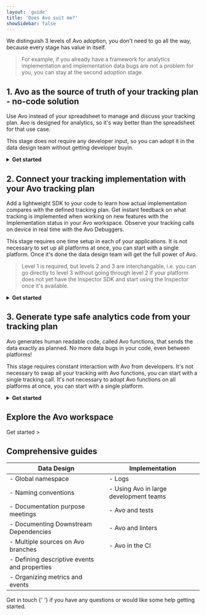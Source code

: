 ```yaml
---
layout: 'guide'
title: 'Does Avo suit me?'
showSidebar: false
---
```



We distinguish 3 levels of Avo adoption, you don't need to go all the way, because every stage has value in itself. 

> For example, if you already have a framework for analytics implementation and implementation data bugs are not a problem for you, you can stay at the second adoption stage.

## 1. Avo as the source of truth of your tracking plan - no-code solution

Use Avo instead of your spreadsheet to manage and discuss your tracking plan. Avo is designed for analytics, so it's way better than the spreadsheet for that use case.

This stage does not require any developer input, so you can adopt it in the data design team without getting developer buyin.

<details>
<summary><strong>Get started</strong></summary>       
<br />

**Creating tracking plan in Avo**

|Data Managers|Developers|
--- | ---
|If you already have a tracking plan you can import it to Avo||
|- <Link passHref href="/tracking-plan/importing"><a>Import existing csv spreadsheet, Amplitude or Mixpanel tracking plan</a></Link>|TODO How to read the implementation markdown diff|
|Next step would be fine tuning it and adding new events for new features, or, if you don't have tracking plan yet, you can define it in Avo||
|- <Link passHref href="/data-design/start-data-design"><a>Design data in Avo</a></Link>||
|- //TODO Define sources and destinations for documentation https://docs.google.com/document/d/1b8TLsNmbcz9_njzjprUJtadWd8P8rzooaNxmQdh_dx0/edit ||

**Branched workflows**

One of the core features for effective data design in Avo is branched workflow. It allows you to see the changes for a single feature and provides implementation instructions that you can share with the developers working on the analytics implementation.

|Data Managers|Developers|
--- | ---
|- TODO https://www.avo.app/docs/workspace/branches#how-to-create-branches + https://docs.google.com/document/d/1bAd_LnuCcd1-NoE27mZ5JQDL68F9B-IQ4C77l7q3ODs/edit How to create a branch, branch diff view and implementations instructions||
|- <Link passHref href="/workspace/members"><a>Invite your coworkers to Avo</a></Link>||
|- <Link passHref href="/data-design/start-collaborating"><a>Discussions and collaboration on branches</a></Link>||
|- <Link passHref href="/data-design/day-to-day-workflow#a-namestep-4-ask-for-reviewa-step-4--ask-for-review"><a>Approval workflows (Steps 4 and 5 of this guide)</a></Link>||

**Publish tracking plan from Avo to other analytics tools**

You can set up your tracking plan to be automatically published to Segment Protocols, Amplitude and Mixpanel every time a branch is merged. We also provide a webhook for advanced automation.

|Data Managers|Developers|
--- | ---
|- <Link passHref href="/workspace/tracking-plan/publishing"><a>Setting up publishing and auto publishing to Segment, Amplitude, Mixpanel and webhook</a></Link>|- <Link passHref href="/implementation/avo-tracking-plan-webhook"><a>Advanced optional automation: Listen to the tracking plan changes with a webhook</a></Link>|

</details>

## 2. Connect your tracking implementation with your Avo tracking plan
Add a lightweight SDK to your code to learn how actual implementation compares with the defined tracking plan. 
Get instant feedback on what tracking is implemented when working on new features with the Implementation status in your Avo workspace. 
Observe your tracking calls on device in real time with the Avo Debuggers.

This stage requires one time setup in each of your applications.
It is not necessary to set up all platforms at once, you can start with a single platform.
Once it's done the data design team will get the full power of Avo.

> Level 1 is required, but levels 2 and 3 are interchangable, i.e. you can go directly to level 3 without going through level 2 if your platform does not yet have the Inspector SDK and start using the Inspector once it's available.

<details>
<summary><strong>Get started</strong></summary>
<br />

|Data Managers|Developers|
--- | ---
|- <Link passHref href="/data-design/start-using-inspector"><a>Use Inspector to monitor analytics implementation</a></Link>|- <Link passHref href="/implementation/devs-101#avo-inspector-sdk"><a>How does Avo Inspector SDK work?</a></Link>|
|- <Link passHref href="/explore-tracking-plan/issue-types-in-inspector"><a>Issue types in the Avo Inspector</a></Link>|Avo Inspector reference|
|- <Link passHref href="/explore-tracking-plan/start-using-visual-debuggers#accessing-mobile-debuggers"><a>Using Mobile Debuggers</a></Link>|- <Link passHref href="/implementation/inspector/sdk/android"><a>Android</a></Link>|
|- <Link passHref href="/workspace/implement#a-nameimplement-actionsa-implement-events"><a>Check if a valid event was sent from code in the Avo UI</a></Link>|- <Link passHref href="/implementation/inspector/sdk/ios"><a>iOS</a></Link>|
||- <Link passHref href="/implementation/inspector/sdk/web"><a>Web</a></Link>|
||- <Link passHref href="/implementation/inspector/sdk/react-native"><a>React Native</a></Link>|
||- <Link passHref href="/implementation/inspector/sdk/node"><a>Node.js</a></Link>|
||- <Link passHref href="/implementation/setup-mobile-debugger"><a>Set up Mobile Debuggers</a></Link> |

</details>

## 3. Generate type safe analytics code from your tracking plan
Avo generates human readable code, called Avo functions, that sends the data exactly as planned. No more data bugs in your code, even between platforms!

This stage requires constant interaction with Avo from developers. 
It's not necessary to swap all your tracking with Avo functions, you can start with a single tracking call.
It's not necessary to adopt Avo functions on all platforms at once, you can start with a single platform.

<details>
<summary><strong>Get started</strong></summary>
<br />

- <Link passHref href="/data-design/day-to-day-workflow"><a>Avo workflow extended with using Avo functions</a></Link>

|Data Managers|Developers|
--- | ---
|- TODO https://docs.google.com/document/d/1Rvsdt5HJSzqCWg6HbKFkZ2VaRUx6-mCxbrBI-3nV8C4/edit Set up the tracking plan for Avo functions (description of "Implement with Avo checkbox", 'i' button in the event screens leads here)|- <Link passHref href="/implementation/devs-101#a-nameavo-generated-filea-avo-generated-file-containing-avo-functions"><a>How do Avo Functions work?</a></Link>|
|- |- <Link passHref href="/implementation/cli"><a>Avo Cli</a></Link>|
||- <Link passHref href="/implementation/start-using-inspector-with-avo-functions"><a>Using Avo Inspector with Avo Functions</a></Link>|
||Avo functions reference|
||- <Link passHref href="/implementation/supported-programming-languages"><a>Programming languages</a></Link>|
||- <Link passHref href="/implementation/start-custom-destination"><a>Custom destinations</a></Link>|
||- <Link passHref href="/implementation/custom-loggers"><a>Custom loggers</a></Link>|
||- <Link passHref href="/implementation/start-using-web-debugger"><a>Web debugger</a></Link>|

</details>

## Explore the Avo workspace

<Link passHref href="/workspace"><a>Get started ></a></Link>

## Comprehensive guides

|Data Design|Implementation|
--- | ---
|- Global namespace|- Logs|
|- Naming conventions|- Using Avo in large development teams|
|- Documentation purpose meetings|- Avo and tests|
|- Documenting Downstream Dependencies|- Avo and linters|
|- Multiple sources on Avo branches|- Avo in the CI|
|- Defining descriptive events and properties||
|- Organizing metrics and events||

<p>
  <Link passHref href="/help/troubleshooting">
    <a>Get in touch</a>
  </Link>{' '}
  if you have any questions or would like some help getting started.
</p>
